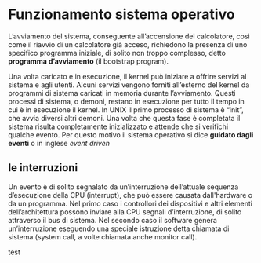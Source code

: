 # Funzionamento sistema operativo

L’avviamento del sistema, conseguente all’accensione del calcolatore, così come il riavvio di un calcolatore già acceso, richiedono la presenza di uno specifico programma iniziale, di solito non troppo complesso, detto **programma d’avviamento** (il bootstrap program).

Una volta caricato e in esecuzione, il kernel può iniziare a offrire servizi al sistema e agli utenti. Alcuni servizi vengono forniti all’esterno del kernel da programmi di
sistema caricati in memoria durante l’avviamento. Questi processi di sistema, o demoni, restano in esecuzione per tutto il tempo in cui è in esecuzione il kernel. In
UNIX il primo processo di sistema è “init”, che avvia diversi altri demoni. Una volta che questa fase è completata il sistema risulta completamente inizializzato e attende
che si verifichi qualche evento. Per questo motivo il sistema operativo si dice **guidato dagli eventi** o in inglese _event driven_

## le interruzioni

Un evento è di solito segnalato da un’interruzione dell’attuale sequenza d’esecuzione della CPU (interrupt), che può essere causata dall'hardware o da un programma.
Nel primo caso i controllori dei dispositivi e altri elementi dell’architettura possono inviare alla CPU segnali d’interruzione, di solito attraverso il bus di sistema. Nel secondo caso il software genera un’interruzione eseguendo una speciale istruzione detta chiamata di sistema (system call, a volte chiamata anche monitor call).

test